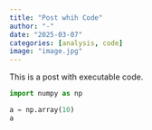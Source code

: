 ```yaml
---
title: "Post whih Code"
author: "-"
date: "2025-03-07"
categories: [analysis, code]
image: "image.jpg"
---
```


This is a post with executable code.

```python
import numpy as np

a = np.array(10)
a
```